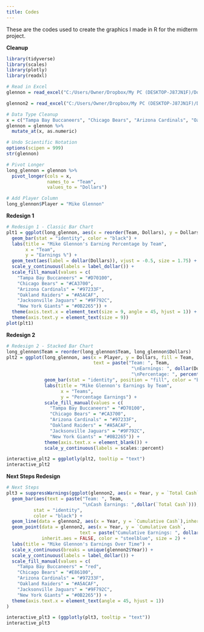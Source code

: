 ```yaml
---
title: Codes
---
```


These are the codes used to create the graphics I made in R for the midterm project.

**Cleanup**

```r
library(tidyverse)
library(scales)
library(plotly)
library(readxl)

# Read in Excel
glennon = read_excel("C:/Users/Owner/Dropbox/My PC (DESKTOP-J87JN1F)/Documents/STAT 515/glennon.xlsx")

glennon2 = read_excel("C:/Users/Owner/Dropbox/My PC (DESKTOP-J87JN1F)/Documents/STAT 515/glennon2.xlsx")

# Data Type Cleanup
x = c("Tampa Bay Buccaneers", "Chicago Bears", "Arizona Cardinals", "Oakland Raiders", "Jacksonville Jaguars", "New York Giants")
glennon = glennon %>%
  mutate_at(x, as.numeric)

# Undo Scientific Notation
options(scipen = 999)
str(glennon)

# Pivot Longer
long_glennon = glennon %>%
  pivot_longer(cols = x,
               names_to = "Team",
               values_to = "Dollars")

# Add Player Column
long_glennon$Player = "Mike Glennon"
```

**Redesign 1**

```r
# Redesign 1 - Classic Bar Chart
plt1 = ggplot(long_glennon, aes(x = reorder(Team, Dollars), y = Dollars, fill = Team)) +
  geom_bar(stat = "identity", color = "black") +
  labs(title = "Mike Glennon's Earning Percentage by Team",
       x = "Team",
       y = "Earnings %") +
  geom_text(aes(label = dollar(Dollars)), vjust = -0.5, size = 1.75) +
  scale_y_continuous(labels = label_dollar()) +
  scale_fill_manual(values = c(
    "Tampa Bay Buccaneers" = "#D70100",
    "Chicago Bears" = "#CA3700",
    "Arizona Cardinals" = "#97233F",
    "Oakland Raiders" = "#A5ACAF",
    "Jacksonville Jaguars" = "#9F792C",
    "New York Giants" = "#0B2265")) + 
  theme(axis.text.x = element_text(size = 9, angle = 45, hjust = 1)) +
  theme(axis.text.y = element_text(size = 9))
plot(plt1)
```

**Redesign 2**

```r
# Redesign 2 - Stacked Bar Chart
long_glennon$Team = reorder(long_glennon$Team, long_glennon$Dollars)
plt2 = ggplot(long_glennon, aes(x = Player, y = Dollars, fill = Team,
                                text = paste("Team: ", Team,
                                              "\nEarnings: ", dollar(Dollars),
                                              "\nPercentage: ", percent(Dollars/sum(Dollars))))) +
              geom_bar(stat = "identity", position = "fill", color = "black") +
              labs(title = "Mike Glennon's Earnings by Team",
                    x = "Teams",
                    y = "Percentage Earnings") +
              scale_fill_manual(values = c(
                "Tampa Bay Buccaneers" = "#D70100",
                "Chicago Bears" = "#CA3700",
                "Arizona Cardinals" = "#97233F",
                "Oakland Raiders" = "#A5ACAF",
                "Jacksonville Jaguars" = "#9F792C",
                "New York Giants" = "#0B2265")) +
              theme(axis.text.x = element_blank()) +
              scale_y_continuous(labels = scales::percent)

interactive_plt2 = ggplotly(plt2, tooltip = "text")
interactive_plt2
```

**Next Steps Redesign**

```r
# Next Steps
plt3 = suppressWarnings(ggplot(glennon2, aes(x = Year, y = `Total Cash`, fill = Team))+
  geom_bar(aes(text = paste("Team: ", Team,
                            "\nCash Earnings: ",dollar(`Total Cash`))),
          stat = "identity", 
          color = "black") +
  geom_line(data = glennon2, aes(x = Year, y = `Cumulative Cash`),inherit.aes = FALSE, color = "steelblue") +
  geom_point(data = glennon2, aes(x = Year, y = `Cumulative Cash`,
                           text = paste("Cumulative Earnings: ", dollar(`Cumulative Cash`))),
             inherit.aes = FALSE, color = "steelblue", size = 2) +
  labs(title = "Mike Glennon's Earnings Over Time") +
  scale_x_continuous(breaks = unique(glennon2$Year)) +
  scale_y_continuous(labels = label_dollar()) +
  scale_fill_manual(values = c(
    "Tampa Bay Buccaneers" = "red",
    "Chicago Bears" = "#E86100",
    "Arizona Cardinals" = "#97233F",
    "Oakland Raiders" = "#A5ACAF",
    "Jacksonville Jaguars" = "#9F792C",
    "New York Giants" = "#0B2265")) +
  theme(axis.text.x = element_text(angle = 45, hjust = 1))
)

interactive_plt3 = (ggplotly(plt3, tooltip = "text"))
interactive_plt3
```
